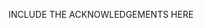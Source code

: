 INCLUDE THE ACKNOWLEDGEMENTS HERE

\begin{flushright}
Edward N. Stanhope \\
Faculty of Education, Health and Wellbeing, University of Wolverhampton \\
INSERT DATE HERE
\end{flushright}
